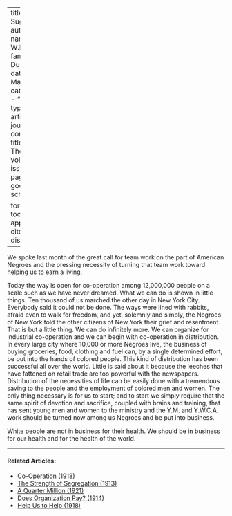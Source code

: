 
---
title: 'More Suggestions'
author:
  - name:
      given: W.E.B.
      family: Du Bois
date: Mar. 1917
categories: 
  - ""
citation: 
  type: article-journal
  container-title: The Crisis
  volume: 14
  issue: 5
  page: 215
google-scholar: true

format:
  html:
    toc: false
    appendix-cite-as: display
---



We spoke last month of the great call for team work on the part of American Negroes and the pressing necessity of turning that team work toward helping us to earn a living.

Today the way is open for co-operation among 12,000,000 people on a scale such as we have never dreamed. What we can do is shown in little things. Ten thousand of us marched the other day in New York City. Everybody said it could not be done. The ways were lined with rabbits, afraid even to walk for freedom, and yet, solemnly and simply, the Negroes of New York told the other citizens of New York their grief and resentment. That is but a little thing. We can do infinitely more. We can organize for industrial co-operation and we can begin with co-operation in distribution. In every large city where 10,000 or more Negroes live, the business of buying groceries, food, clothing and fuel can, by a single determined effort, be put into the hands of colored people. This kind of distribution has been successful all over the world. Little is said about it because the leeches that have fattened on retail trade are too powerful with the newspapers. Distribution of the necessities of life can be easily done with a tremendous saving to the people and the employment of colored men and women. The only thing necessary is for us to start; and to start we simply require that the same spirit of devotion and sacrifice, coupled with brains and training, that has sent young men and women to the ministry and the Y.M. and Y.W.C.A. work should be turned now among us Negroes and be put into business.

White people are not in business for their health. We should be in business for our health and for the health of the world.

<!-- Similar articles start here -->

<hr>
#### Related Articles:

* [Co-Operation (1918)](/Volumes/15/01/cooperation.html)
* [The Strength of Segregation (1913)](/Volumes/07/03/strength_of_segregation.html)
* [A Quarter Million (1921)](/Volumes/21/05/a_quarter_million.html)
* [Does Organization Pay? (1914)](/Volumes/07/06/does_organization_pay.html)
* [Help Us to Help (1918)](/Volumes/16/04/help_us.html)

<!-- Similar articles end here -->